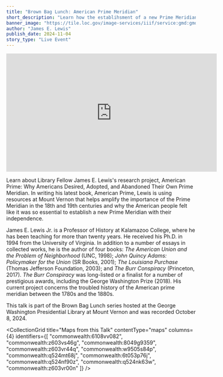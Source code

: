 ```yaml
---
title: "Brown Bag Lunch: American Prime Meridian"
short_description: "Learn how the establihsment of a new Prime Meridian tied into American independence"
banner_image: "https://tile.loc.gov/image-services/iiif/service:gmd:gmd3:g3200:g3200:ct009329/5032,1506,5798,3872/pct:50/0/default.jpg"
author: "James E. Lewis"
publish_date: 2024-11-04
story_type: "Live Event"
---
```


<iframe width="560" height="315" src="https://www.youtube.com/embed/QvWH52OX8Sw?si=nGgZF8ObM19_0NBF" title="YouTube video player" frameborder="0" allow="accelerometer; autoplay; clipboard-write; encrypted-media; gyroscope; picture-in-picture; web-share" referrerpolicy="strict-origin-when-cross-origin" allowfullscreen></iframe>

Learn about Library Fellow James E. Lewis's research project, American Prime: Why Americans Desired, Adopted, and Abandoned Their Own Prime Meridian. In writing his latest book, American Prime, Lewis is using resources at Mount Vernon that helps amplify the importance of the Prime Meridian in the 18th and 19th centuries and why the American people felt like it was so essential to establish a new Prime Meridian with their independence.

James E. Lewis Jr. is a Professor of History at Kalamazoo College, where he has been teaching for more than twenty years. He received his Ph.D. in 1994 from the University of Virginia. In addition to a number of essays in collected works, he is the author of four books: *The American Union and the Problem of Neighborhood* (UNC, 1998); *John Quincy Adams: Policymaker for the Union* (SR Books, 2001); *The Louisiana Purchase* (Thomas Jefferson Foundation, 2003); and *The Burr Conspiracy* (Princeton, 2017). *The Burr Conspiracy* was long-listed or a finalist for a number of prestigious awards, including the George Washington Prize (2018). His current project concerns the troubled history of the American prime meridian between the 1780s and the 1880s.

This talk is part of the Brown Bag Lunch series hosted at the George Washington Presidential Library at Mount Vernon and was recorded October 8, 2024.

<CollectionGrid
    title="Maps from this Talk"
    contentType="maps"
    columns={4}
    identifiers={[
        "commonwealth:6108vv082",
        "commonwealth:z603vs46g",
        "commonwealth:8049g9359",
        "commonwealth:z603vr44q",
        "commonwealth:w9505s84p",
        "commonwealth:q524mt68j",
        "commonwealth:6t053p76j",
        "commonwealth:q524nf90z",
        "commonwealth:q524nk63w",
        "commonwealth:z603vr00n"
    ]}
/>